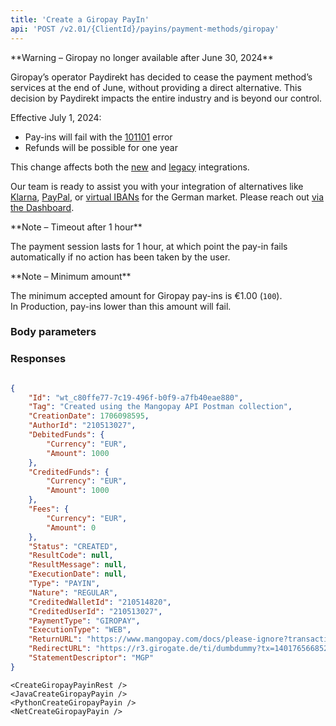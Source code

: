 ```yaml
---
title: 'Create a Giropay PayIn'  
api: 'POST /v2.01/{ClientId}/payins/payment-methods/giropay'  
---
```




<Warning>
**Warning – Giropay no longer available after June 30, 2024**

Giropay’s operator Paydirekt has decided to cease the payment method’s services at the end of June, without providing a direct alternative. This decision by Paydirekt impacts the entire industry and is beyond our control.

Effective July 1, 2024: 
- Pay-ins will fail with the <a href="/errors/codes/101101">101101</a> error
- Refunds will be possible for one year 

This change affects both the <a href="/api-reference/giropay">new</a> and <a href="/api-reference/web-direct-debit-payins">legacy</a> integrations.

Our team is ready to assist you with your integration of alternatives like <a href="/guides/payment-methods/klarna">Klarna</a>, <a href="/guides/payment-methods/paypal">PayPal</a>, or <a href="/guides/payment-methods/banking/virtual-iban">virtual IBANs</a> for the German market. Please reach out <a href="https://hub.mangopay.com/" target="_blank">via the Dashboard</a>. 
</Warning>

<Note>  
**Note – Timeout after 1 hour** 
  
The payment session lasts for 1 hour, at which point the pay-in fails automatically if no action has been taken by the user.  
</Note>  

<Note>  
**Note – Minimum amount** 
  
The minimum accepted amount for Giropay pay-ins is €1.00 (`100`).   
In Production, pay-ins lower than this amount will fail.  
</Note>  

### Body parameters  

<AuthorId />  

<CreditedWalletId />  

<DebitedFunds2 />  

<Fees1 />  

<ReturnURL />  

<Tag />  

<StatementDescriptor />  

<ProfilingAttemptReference />  

### Responses  

<AccordionGroup><Accordion title="200 - Created">  

<IdResponse />  

<TagResponse />  

<CreationDateResponse />  

<AuthorIdResponse />  

<DebitedFunds2Response />  

<CreditedFunds2Response />  

<Fees1Response />  

<Status2Response />  

<ResultCodeResponse />  

<ResultMessageResponse />  

<ExecutionDateResponse />  

<TypeResponse />  

<NatureResponse />  

<CreditedWalletIdResponse />  

<CreditedUserIdResponse />  

<PaymentType4Response />  

<ExecutionTypeResponse />  

<ReturnURLResponse />  

<StatementDescriptorResponse /></Accordion></AccordionGroup>  

<ResponseExample>  

```json 200 - Created  

{
    "Id": "wt_c80ffe77-7c19-496f-b0f9-a7fb40eae880",
    "Tag": "Created using the Mangopay API Postman collection",
    "CreationDate": 1706098595,
    "AuthorId": "210513027",
    "DebitedFunds": {
        "Currency": "EUR",
        "Amount": 1000
    },
    "CreditedFunds": {
        "Currency": "EUR",
        "Amount": 1000
    },
    "Fees": {
        "Currency": "EUR",
        "Amount": 0
    },
    "Status": "CREATED",
    "ResultCode": null,
    "ResultMessage": null,
    "ExecutionDate": null,
    "Type": "PAYIN",
    "Nature": "REGULAR",
    "CreditedWalletId": "210514820",
    "CreditedUserId": "210513027",
    "PaymentType": "GIROPAY",
    "ExecutionType": "WEB",
    "ReturnURL": "https://www.mangopay.com/docs/please-ignore?transactionId=wt_c80ffe77-7c19-496f-b0f9-a7fb40eae880",
    "RedirectURL": "https://r3.girogate.de/ti/dumbdummy?tx=140176566852&rs=X1JJW7Y7LCkRnu30mozSUGFCnijKDsfE&cs=eec29dd3a3007f06d65ba32ee55eed9a536fdaae5258398a9cfd9aafe2846ca1",
    "StatementDescriptor": "MGP"
}  
 ```  

</ResponseExample>  

<RequestExample>  

    <CreateGiropayPayinRest />
    <JavaCreateGiropayPayin />
    <PythonCreateGiropayPayin />  
    <NetCreateGiropayPayin />
    
</RequestExample>